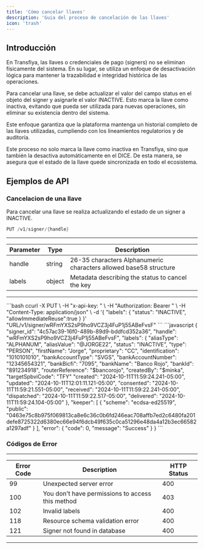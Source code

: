 ```yaml
---
title: 'Cómo cancelar llaves'
description: 'Guia del proceso de cancelación de las llaves'
icon: 'trash'
---
```


## Introducción

En Transfiya, las llaves o credenciales de pago (signers) no se eliminan físicamente del sistema. En su lugar, se utiliza un enfoque de desactivación lógica para mantener la trazabilidad e integridad histórica de las operaciones.

Para cancelar una llave, se debe actualizar el valor del campo status en el objeto del signer y asignarle el valor INACTIVE. Esto marca la llave como inactiva, evitando que pueda ser utilizada para nuevas operaciones, sin eliminar su existencia dentro del sistema.

Este enfoque garantiza que la plataforma mantenga un historial completo de las llaves utilizadas, cumpliendo con los lineamientos regulatorios y de auditoría.

<Info>
Este proceso no solo marca la llave como inactiva en Transfiya, sino que también la desactiva automáticamente en el DICE. De esta manera, se asegura que el estado de la llave quede sincronizada en todo el ecosistema.
</Info>


## Ejemplos de API

### Cancelacion de una llave

Para cancelar una llave se realiza actualizando el estado de un signer a INACTIVE.

```java HTTP
PUT /v1/signer/{handle}
```

---
| Parameter | Type | Description |
| --------- | ---- | ----------- |
| handle | string | 26-35 characters Alphanumeric characters allowed base58 structure |
| labels | object | Metadata describing the status to cancel the key |
---

<Tabs>
  <Tab title="Request">
    ```bash
    ccurl -X PUT \
        -H "x-api-key: <API_KEY>" \
        -H "Authorization: Bearer <TOKEN>" \
        -H "Content-Type: application/json" \
        -d '{
        "labels": { 
            "status": "INACTIVE",
            "allowImmediateReuse":true
        }
        }' "URL/v1/signer/wRFmYXS2sP9ho9VCZ3j4FuP1j55ABeFvsF"
        ```
    </Tab>
    <Tab title="Response">
        ```javascript
        {
            "signer_id": "4c57ac39-16f0-489b-89d9-bddfcd352a36",
            "handle": "wRFmYXS2sP9ho9VCZ3j4FuP1j55ABeFvsF",
            "labels": {
                "aliasType": "ALPHANUM",
                "aliasValue": "@JORGE22",
                "status": "INACTIVE",
                "type": "PERSON",
                "firstName": "Jorge",
                "proprietary": "CC",
                "identification": "1010101010",
                "bankAccountType": "SVGS",
                "bankAccountNumber": "12345654321",
                "bankBicfi": "7095",
                "bankName": "Banco Rojo",
                    "bankId": "891234918",
                "routerReference": "$bancorojo",
                "createdBy": "$minka",
                "targetSpbviCode": "TFY"
                "created": "2024-10-11T11:59:24.241-05:00",
                "updated": "2024-10-11T12:01:11.121-05:00",
                "consented": "2024-10-11T11:59:21.551-05:00",
                "received": "2024-10-11T11:59:22.241-05:00",
                "dispatched": "2024-10-11T11:59:22.517-05:00",
                "delivered": "2024-10-11T11:59:24.104-05:00"
            },
            "keeper": [
                {
                "scheme": "ecdsa-ed25519",
                "public": "0463e75c8b975f069813ca8e6c36c0b6fd246eac708affb7ed2c6480fa201defe8725322d6380ec66e94f6dcb49f635c0ca51296e48da4a12b3ec66582a1297adf"
                }
            ],
            "error": {
                "code": 0,
                "message": "Success"
            }
        }
    ```
  </Tab>
</Tabs>

### Códigos de Error

---
| Error Code | Description                                         | HTTP Status |
|------------|-----------------------------------------------------|-------------|
| 99         | Unexpected server error                             | 400         |
| 100        | You don't have permissions to access this method    | 403         |
| 102        | Invalid labels                                      | 400         |
| 118        | Resource schema validation error                    | 400         |
| 121        | Signer not found in database                        | 400         |

---


